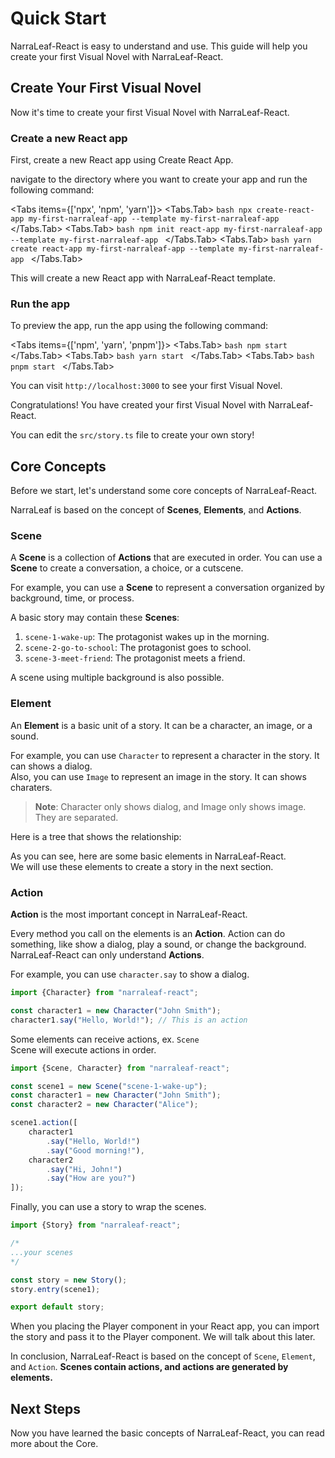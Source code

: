 
# Quick Start

NarraLeaf-React is easy to understand and use. This guide will help you create your first Visual Novel with NarraLeaf-React.

## Create Your First Visual Novel

Now it's time to create your first Visual Novel with NarraLeaf-React.

<Steps>

### Create a new React app

First, create a new React app using Create React App.

navigate to the directory where you want to create your app and run the following command:

<Tabs items={['npx', 'npm', 'yarn']}>
    <Tabs.Tab>
        ```bash
        npx create-react-app my-first-narraleaf-app --template my-first-narraleaf-app
        ```
    </Tabs.Tab>
    <Tabs.Tab>
        ```bash
        npm init react-app my-first-narraleaf-app --template my-first-narraleaf-app
        ```
    </Tabs.Tab>
    <Tabs.Tab>
        ```bash
        yarn create react-app my-first-narraleaf-app --template my-first-narraleaf-app
        ```
    </Tabs.Tab>
</Tabs>

This will create a new React app with NarraLeaf-React template.

### Run the app

To preview the app, run the app using the following command:

<Tabs items={['npm', 'yarn', 'pnpm']}>
    <Tabs.Tab>
        ```bash
        npm start
        ```
    </Tabs.Tab>
    <Tabs.Tab>
        ```bash
        yarn start
        ```
    </Tabs.Tab>
    <Tabs.Tab>
        ```bash
        pnpm start
        ```
    </Tabs.Tab>
</Tabs>

You can visit `http://localhost:3000` to see your first Visual Novel.

</Steps>

Congratulations! You have created your first Visual Novel with NarraLeaf-React.

You can edit the `src/story.ts` file to create your own story! 

## Core Concepts

Before we start, let's understand some core concepts of NarraLeaf-React.

NarraLeaf is based on the concept of **Scenes**, **Elements**, and **Actions**.  

### Scene

A **Scene** is a collection of **Actions** that are executed in order. You can use a **Scene** to create a conversation, a choice, or a cutscene.  

For example, you can use a **Scene** to represent a conversation organized by background, time, or process.  

A basic story may contain these **Scenes**:
1. `scene-1-wake-up`: The protagonist wakes up in the morning.
2. `scene-2-go-to-school`: The protagonist goes to school.
3. `scene-3-meet-friend`: The protagonist meets a friend.

A scene using multiple background is also possible. 

### Element

An **Element** is a basic unit of a story. It can be a character, an image, or a sound. 

For example, you can use `Character` to represent a character in the story. It can shows a dialog.   
Also, you can use `Image` to represent an image in the story. It can shows charaters.  
> **Note**: Character only shows dialog, and Image only shows image. They are separated. 

Here is a tree that shows the relationship: 

<FileTree>
    <FileTree.Folder name="Story" defaultOpen>
        <FileTree.File name="Scene" />
        <FileTree.Folder name="Character" defaultOpen>
            <FileTree.File name="Sentence" />
            <FileTree.File name="Word" />
        </FileTree.Folder>
        <FileTree.File name="Image" />
        <FileTree.File name="Sound" />
        <FileTree.File name="Menu" />
        <FileTree.File name="Script" />
        <FileTree.File name="Condition" />
        <FileTree.File name="Control" />
    </FileTree.Folder>
    <FileTree.Folder name="Animation" defaultOpen>
        <FileTree.File name="Transform" />
        <FileTree.File name="Transition" />
    </FileTree.Folder>
</FileTree>

As you can see, here are some basic elements in NarraLeaf-React.  
We will use these elements to create a story in the next section.

### Action

**Action** is the most important concept in NarraLeaf-React. 

Every method you call on the elements is an **Action**. Action can do something, like show a dialog, play a sound, or change the background. 
NarraLeaf-React can only understand **Actions**. 

For example, you can use `character.say` to show a dialog.

```typescript
import {Character} from "narraleaf-react";

const character1 = new Character("John Smith");
character1.say("Hello, World!"); // This is an action
```

Some elements can receive actions, ex. `Scene`  
Scene will execute actions in order. 

```typescript
import {Scene, Character} from "narraleaf-react";

const scene1 = new Scene("scene-1-wake-up");
const character1 = new Character("John Smith");
const character2 = new Character("Alice");

scene1.action([
    character1
        .say("Hello, World!")
        .say("Good morning!"),
    character2
        .say("Hi, John!")
        .say("How are you?")
]);
```

Finally, you can use a story to wrap the scenes. 

```typescript
import {Story} from "narraleaf-react";

/*
...your scenes
*/

const story = new Story();
story.entry(scene1);

export default story;
```

When you placing the Player component in your React app, you can import the story and pass it to the Player component. We will talk about this later. 

In conclusion, NarraLeaf-React is based on the concept of `Scene`, `Element`, and `Action`.
**Scenes contain actions, and actions are generated by elements.**

## Next Steps

Now you have learned the basic concepts of NarraLeaf-React, you can read more about the Core.

<Cards num={1}>
    <Cards.Card
        title="Core"
        description="Learn more about the core concepts of NarraLeaf-React."
        href="/documentation/core/introduction"
        arrow
    />
</Cards>

